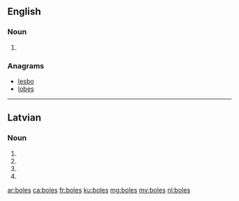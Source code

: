 {{also|bolēs|bóleś}}

==English==

===Noun===
{{head|en|noun plural form}}

# {{plural of|bole|lang=en}}

===Anagrams===
* [[lesbo#English|lesbo]]
* [[lobes#English|lobes]]

----

==Latvian==

===Noun===
{{head|lv|noun form|g=f}}

# {{lv-inflection of|bole|gen|s}}
# {{lv-inflection of|bole|nom|p}}
# {{lv-inflection of|bole|voc|p}}
# {{lv-inflection of|bole|acc|p}}

[[ar:boles]]
[[ca:boles]]
[[fr:boles]]
[[ku:boles]]
[[mg:boles]]
[[my:boles]]
[[nl:boles]]